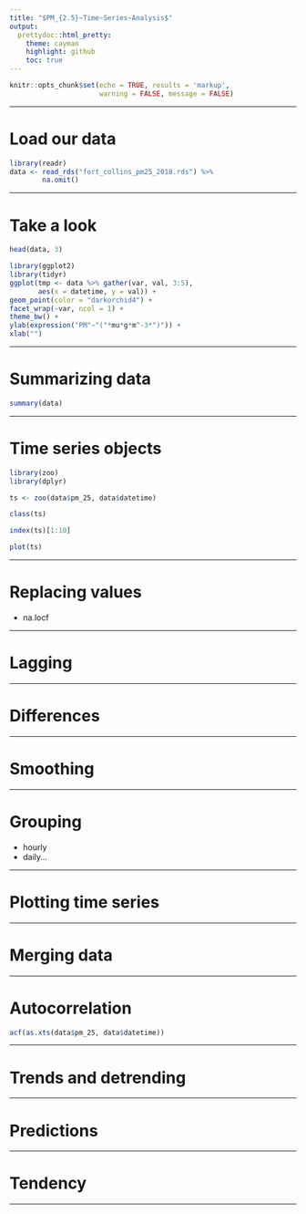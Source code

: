 ```yaml
---
title: "$PM_{2.5}~Time~Series~Analysis$"
output:
  prettydoc::html_pretty:
    theme: cayman
    highlight: github
    toc: true
---
```


```r
knitr::opts_chunk$set(echo = TRUE, results = 'markup',
                      warning = FALSE, message = FALSE)
```

---

# Load our data

```r
library(readr)
data <- read_rds("fort_collins_pm25_2018.rds") %>%
        na.omit()
```

---

# Take a look

```r
head(data, 3)
```

```r
library(ggplot2)
library(tidyr)
ggplot(tmp <- data %>% gather(var, val, 3:5),
       aes(x = datetime, y = val)) +
geom_point(color = "darkorchid4") +
facet_wrap(~var, ncol = 1) +
theme_bw() +
ylab(expression("PM"~"("*mu*g*m^-3*")")) +
xlab("")
```

---

# Summarizing data

```r
summary(data)
```


---

# Time series objects

```r
library(zoo)
library(dplyr)

ts <- zoo(data$pm_25, data$datetime)

class(ts)

index(ts)[1:10]

plot(ts)
```


---

# Replacing values

- na.locf

---

# Lagging

---

# Differences

---

# Smoothing

---

# Grouping

- hourly
- daily...

---

# Plotting time series

---

# Merging data

---

# Autocorrelation

```r
acf(as.xts(data$pm_25, data$datetime))
```


---

# Trends and detrending

---

# Predictions

---

# Tendency

---

